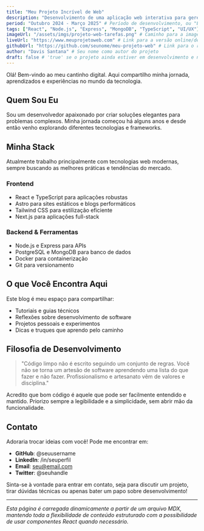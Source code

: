 ```yaml
---
title: "Meu Projeto Incrível de Web"
description: "Desenvolvimento de uma aplicação web interativa para gerenciamento de tarefas, utilizando as mais recentes tecnologias front-end e back-end para uma experiência de usuário fluida e responsiva."
period: "Outubro 2024 - Março 2025" # Período de desenvolvimento, ou "Em Andamento" se ainda estiver ativo
tags: ["React", "Node.js", "Express", "MongoDB", "TypeScript", "UI/UX"]
imageUrl: "/assets/imgs/projeto-web-tarefas.png" # Caminho para a imagem de destaque do projeto (ex: screenshot)
liveUrl: "https://www.meuprojetoweb.com" # Link para a versão online/demo do projeto
githubUrl: "https://github.com/seunome/meu-projeto-web" # Link para o repositório no GitHub
author: "Davis Santana" # Seu nome como autor do projeto
draft: false # 'true' se o projeto ainda estiver em desenvolvimento e não deve ser exibido publicamente
---
```


<section className="intro-section">
  <p className="intro-text">
    Olá! Bem-vindo ao meu cantinho digital. Aqui compartilho minha jornada, 
    aprendizados e experiências no mundo da tecnologia.
  </p>
</section>

## Quem Sou Eu

Sou um desenvolvedor apaixonado por criar soluções elegantes para problemas complexos. 
Minha jornada começou há alguns anos e desde então venho explorando diferentes 
tecnologias e frameworks.

## Minha Stack

Atualmente trabalho principalmente com tecnologias web modernas, sempre 
buscando as melhores práticas e tendências do mercado.

### Frontend

- React e TypeScript para aplicações robustas
- Astro para sites estáticos e blogs performáticos  
- Tailwind CSS para estilização eficiente
- Next.js para aplicações full-stack

### Backend & Ferramentas

- Node.js e Express para APIs
- PostgreSQL e MongoDB para banco de dados
- Docker para containerização
- Git para versionamento

## O que Você Encontra Aqui

Este blog é meu espaço para compartilhar:

- Tutoriais e guias técnicos
- Reflexões sobre desenvolvimento de software
- Projetos pessoais e experimentos
- Dicas e truques que aprendo pelo caminho

## Filosofia de Desenvolvimento

> "Código limpo não é escrito seguindo um conjunto de regras. 
> Você não se torna um artesão de software aprendendo uma lista do que fazer e não fazer. 
> Profissionalismo e artesanato vêm de valores e disciplina."

Acredito que bom código é aquele que pode ser facilmente entendido e mantido. 
Priorizo sempre a legibilidade e a simplicidade, sem abrir mão da funcionalidade.

## Contato

Adoraria trocar ideias com você! Pode me encontrar em:

- **GitHub**: @seuusername
- **LinkedIn**: /in/seuperfil  
- **Email**: seu@email.com
- **Twitter**: @seuhandle

Sinta-se à vontade para entrar em contato, seja para discutir um projeto, 
tirar dúvidas técnicas ou apenas bater um papo sobre desenvolvimento!

---

*Esta página é carregada dinamicamente a partir de um arquivo MDX, mantendo toda a flexibilidade de conteúdo estruturado com a possibilidade de usar componentes React quando necessário.*